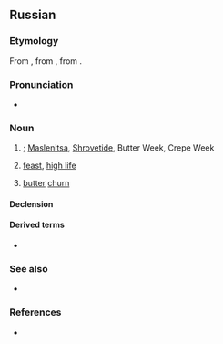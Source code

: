 {{also|Масленица}}

==Russian==
{{wikipedia|lang=ru}}

===Etymology===
From {{inh|ru|sla-pro|*maslěnica}}, from {{affix|sla-pro|*maslěnъjь|*-ica|nocat=1}}, from {{m|sla-pro|*maslo}}.

===Pronunciation===
* {{ru-IPA|ма́сленица}}

===Noun===
{{ru-noun+|ма́сленица}}

# {{alternative case form of|ru|Ма́сленица}}; [[Maslenitsa]], [[Shrovetide]], Butter Week, Crepe Week {{gloss|the week before Lent, seven weeks before Easter}}
# {{lb|ru|figuratively}} [[feast]], [[high life]]
#: {{uxi|ru|[[не]] [[житьё]], [[а]] '''ма́сленица'''|a [[bed of roses]]; living [[high on the hog]]}}
#: {{uxi|ru|[[не]] всё [[кот|коту́]] '''ма́сленица''', [[прийти|придёт]] [[и]] [[вели́кий пост]]|good things don’t last forever (after dinner comes the reckoning)}}
# {{lb|ru|regional|obsolete}} [[butter]] [[churn]]

====Declension====
{{ru-noun-table|ма́сленица}}

====Derived terms====
* {{l|ru|ма́сленичный}}

===See also===
* {{l|ru|блин}}

===References===
* {{R:sla:ESSJa|*maslěnica|223|17}}

{{cln|ru|words suffixed with -ница}}